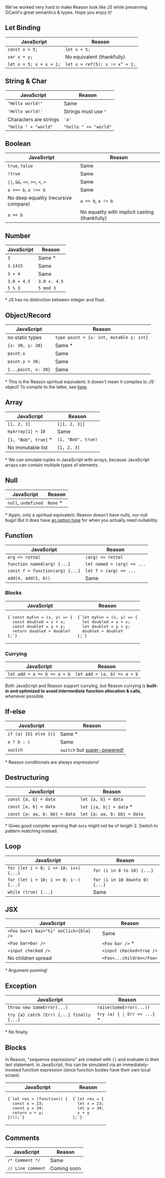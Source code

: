 
We've worked very hard to make Reason look like JS while preserving OCaml's great semantics & types. Hope you enjoy it!

## Let Binding

| JavaScript              | Reason                         |
| ----------------------- | ------------------------------ |
| `const x = 5;`          | `let x = 5;`                   |
| `var x = y;`            | No equivalent (thankfully)     |
| `let x = 5; x = x + 1;` | `let x = ref(5); x := x^ + 1;` |

## String & Char

| JavaScript             | Reason                |
| ---------------------- | --------------------- |
| `"Hello world!"`       | Same                  |
| `'Hello world!'`       | Strings must use `"`  |
| Characters are strings | `'a'`                 |
| `"hello " + "world"`   | `"hello " ++ "world"` |

## Boolean

| JavaScript                                            | Reason                                         |
| ----------------------------------------------------- | ---------------------------------------------- |
| `true`, `false`                                       | Same                                |
| `!true`                                               | Same                                           |
| <code>&#124;&#124;</code>, `&&`, `<=`, `>=`, `<`, `>` | Same                                           |
| `a === b`, `a !== b`                                  | Same                                           |
| No deep equality (recursive compare)                  | `a == b`, `a != b`                             |
| `a == b`                                              | No equality with implicit casting (thankfully) |

## Number

| JavaScript  | Reason       |
| ----------- | ------------ |
| `3`         | Same \*      |
| `3.1415`    | Same         |
| `3 + 4`     | Same         |
| `3.0 + 4.5` | `3.0 +. 4.5` |
| `5 % 3`     | `5 mod 3`    |

\* JS has no distinction between integer and float.

## Object/Record

| JavaScript          | Reason                                  |
| ------------------- | --------------------------------------- |
| no static types     | `type point = {x: int, mutable y: int}` |
| `{x: 30, y: 20}`    | Same \*                                 |
| `point.x`           | Same                                    |
| `point.y = 30;`     | Same                                    |
| `{...point, x: 30}` | Same                                    |

\* This is the Reason spiritual equivalent; it doesn't mean it compiles to JS' object! To compile to the latter, see [here](object.md#tip-tricks).

## Array

| JavaScript            | Reason                             |
| --------------------- | ---------------------------------- |
| `[1, 2, 3]`           | <code>[&#124;1, 2, 3&#124;]</code> |
| `myArray[1] = 10`     | Same                               |
| `[1, "Bob", true]` \* | `(1, "Bob", true)`                 |
| No immutable list     | `[1, 2, 3]`                        |

\* We can simulate tuples in JavaScript with arrays, because JavaScript arrays can contain multiple types of elements.

## Null

| JavaScript          | Reason    |
| ------------------- | --------- |
| `null`, `undefined` | `None` \* |

\* Again, only a spiritual equivalent; Reason doesn't have nulls, nor null bugs! But it does have [an option type](newcomer-examples.md#using-the-option-type) for when you actually need nullability.

## Function

| JavaScript                      | Reason                     |
| ------------------------------- | -------------------------- |
| `arg => retVal`                 | `(arg) => retVal`          |
| `function named(arg) {...}`     | `let named = (arg) => ...` |
| `const f = function(arg) {...}` | `let f = (arg) => ...`     |
| `add(4, add(5, 6))`             | Same                       |

### Blocks

<table>
  <thead>
    <tr>
      <th>JavaScript</th>
      <th>Reason</th>
    </tr>
  </thead>
  <tbody>
    <tr>
      <td>
  <pre>{`const myFun = (x, y) => {
  const doubleX = x + x;
  const doubleY = y + y;
  return doubleX + doubleY
};`}</pre>
      </td>
      <td>
  <pre>{`let myFun = (x, y) => {
  let doubleX = x + x;
  let doubleY = y + y;
  doubleX + doubleY
};`}</pre>
      </td>
    </tr>
  </tbody>
</table>

### Currying

| JavaScript                  | Reason                      |
| --------------------------- | --------------------------- |
| `let add = a => b => a + b` | `let add = (a, b) => a + b` |

Both JavaScript and Reason support currying, but Reason currying is **built-in and optimized to avoid intermediate function allocation & calls**, whenever possible.

## If-else

| JavaScript            | Reason                                                          |
| --------------------- | --------------------------------------------------------------- |
| `if (a) {b} else {c}` | Same \*                                                         |
| `a ? b : c`           | Same                                                            |
| `switch`              | `switch` but [super-powered!](pattern-matching.md) |

\* Reason conditionals are always expressions!

## Destructuring

| JavaScript                    | Reason                                        |
| ----------------------------- | --------------------------------------------- |
| `const {a, b} = data`         | `let {a, b} = data`                           |
| `const [a, b] = data`         | <code>let [&#124;a, b&#124;] = data</code> \* |
| `const {a: aa, b: bb} = data` | `let {a: aa, b: bb} = data`                   |

\* Gives good compiler warning that `data` might not be of length 2. Switch to pattern-matching instead.

## Loop

| JavaScript                            | Reason                         |
| ------------------------------------- | ------------------------------ |
| `for (let i = 0; i <= 10; i++) {...}` | `for (i in 0 to 10) {...}`     |
| `for (let i = 10; i >= 0; i--) {...}` | `for (i in 10 downto 0) {...}` |
| `while (true) {...}`                  | Same                           |

## JSX

| JavaScript                             | Reason                   |
| -------------------------------------- | ------------------------ |
| `<Foo bar=1 baz="hi" onClick={bla} />` | Same                     |
| `<Foo bar=bar />`                      | `<Foo bar />` \*         |
| `<input checked />`                    | `<input checked=true />` |
| No children spread                     | `<Foo>...children</Foo>` |

\* Argument punning!

## Exception

| JavaScript                                      | Reason                                     |
| ----------------------------------------------- | ------------------------------------------ |
| `throw new SomeError(...)`                      | `raise(SomeError(...))`                    |
| `try {a} catch (Err) {...} finally {...}` | <code>try (a) { &#124; Err => ...}</code> \* |

\* No finally.

## Blocks

In Reason, "sequence expressions" are created with `{}` and evaluate to their last statement. In JavaScript, this can be simulated via an immediately-invoked function expression (since function bodies have their own local scope).

<table>
  <thead>
    <tr>
      <th>JavaScript</th>
      <th>Reason</th>
    </tr>
  </thead>
  <tbody>
    <tr>
      <td>
  <pre>{`let res = (function() {
  const x = 23;
  const y = 34;
  return x + y;
})();`}</pre>
      </td>
      <td>
  <pre>{`let res = {
  let x = 23;
  let y = 34;
  x + y
};`}</pre>
      </td>
    </tr>
  </tbody>
</table>

## Comments

| JavaScript        | Reason      |
| ----------------- | ----------- |
| `/* Comment */`   | Same        |
| `// Line comment` | Coming soon |

